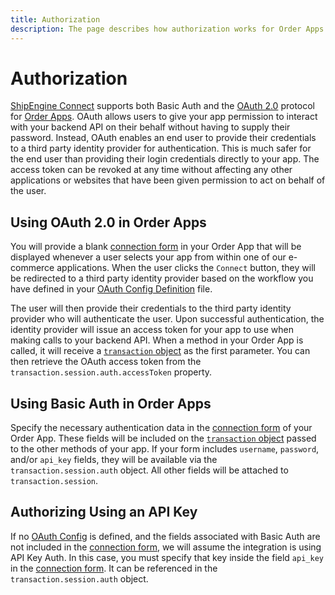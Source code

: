 ```yaml
---
title: Authorization
description: The page describes how authorization works for Order Apps.
---
```


# Authorization

[ShipEngine Connect](../index.mdx) supports both Basic Auth and the [OAuth 2.0](https://oauth.net/2/) protocol for [Order Apps](./../reference/order.mdx).
OAuth allows users to give your app permission to interact with your backend API on their behalf without having
to supply their password. Instead, OAuth enables an end user to provide their credentials to a third party identity provider for authentication.
This is much safer for the end user than providing their login credentials directly to your app.
The access token can be revoked at any time without affecting any other applications or websites that have been given permission to
act on behalf of the user.

## Using OAuth 2.0 in Order Apps

You will provide a blank [connection form](./../reference/forms.mdx#connection-form-examples) in your Order App that will be displayed whenever
a user selects your app from within one of our e-commerce applications. When the user clicks the `Connect` button, they
will be redirected to a third party identity provider based on the workflow you have defined in your [OAuth Config Definition](./oauth-config.mdx) file.

The user will then provide their credentials to the third party identity provider who will authenticate the user. Upon successful
authentication, the identity provider will issue an access token for your app to use when making calls to your backend API.
When a method in your Order App is called, it will receive a [`transaction` object](./../reference/order-transaction.mdx)
as the first parameter. You can then retrieve the OAuth access token from the `transaction.session.auth.accessToken` property.

## Using Basic Auth in Order Apps

Specify the necessary authentication data in the [connection form](./../reference/forms.mdx#connection-form-examples) of your Order App.
These fields will be included on the [`transaction` object](./../reference/order-transaction.mdx) passed to the other methods of your app.
If your form includes `username`, `password`, and/or `api_key` fields, they will be available via the `transaction.session.auth` object.
All other fields will be attached to `transaction.session`.

## Authorizing Using an API Key

If no [OAuth Config](./oauth-config.mdx) is defined, and the fields associated with Basic Auth are not included in the [connection form](./../reference/forms.mdx#connection-form-examples), we will assume the integration is using API Key Auth. In this case, you must specify that key inside the field `api_key` in the [connection form](./../reference/forms.mdx#connection-form-examples). It can be referenced in the `transaction.session.auth` object.
